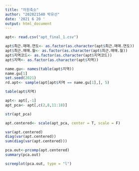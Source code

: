 ```yaml
---
title: "차원축소"
author: "202021540 박유선"
date: '2021 6 20 '
output: html_document
---
```

```r
apt<- read.csv("apt_final_1.csv")

apt$최근.매매.연도<- as.factor(as.character(apt$최근.매매.연도))
apt$최근.매매.월<- as.factor(as.character(apt$최근.매매.월))
apt$지역코드<- as.factor(as.character(apt$지역코드))
apt$지역<- as.factor(as.character(apt$지역))

name.gu<- names(table(apt$지역))
name.gu[1]
set.seed(2021)
rd.apt<- sample(apt[apt$지역 == name.gu[1],], 5)

table(apt$지역)

apt<- apt[,-1]
apt_pca<- apt[,c(2,8,11:18)]

str(apt_pca)

apt.centered<- scale(apt_pca, center = T, scale = F)

var(apt.centered)
diag(var(apt.centered))
sum(diag(var(apt.centered)))

pca.out<-prcomp(apt.centered)
summary(pca.out)

screeplot(pca.out, type = "l")


```

